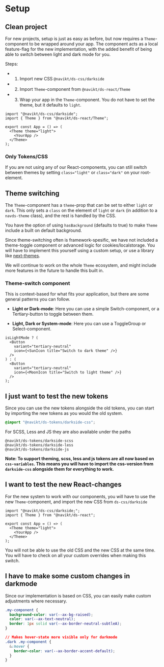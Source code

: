 
<Meta title="Docs/Become a Pilot team/2.Setup" />

# Setup

## Clean project

For new projects, setup is just as easy as before, but now requires a `Theme`-component to be wrapped around your app.
The component acts as a local feature-flag for the new implementation, with the added benefit of being able to switch between light and dark mode for you.

Steps:

- 1. Import new CSS `@navikt/ds-css/darkside`
- 2. Import `Theme`-component from `@navikt/ds-react/Theme`
- 3. Wrap your app in the `Theme`-component. You do not have to set the theme, but it defaults to `light`.

```tsx
import "@navikt/ds-css/darkside";
import { Theme } from "@navikt/ds-react/Theme";

export const App = () => (
  <Theme theme="light">
    <YourApp />
  </Theme>
);
```

### Only Tokens/CSS

If you are not using any of our React-components, you can still switch between themes by setting `class="light"` or `class="dark"` on your root-element.

## Theme switching

The `Theme`-component has a `theme`-prop that can be set to either `light` or `dark`. This only sets a `class` on the element of `light` or `dark` (in addition to a `navds-theme` class), and the rest is handled by the CSS.

You have the option of using `hasBackground` (defaults to true) to make `Theme` include a built on default background.

Since theme-switching often is framework-spesific, we have not included a theme-toggle component or advanced logic for cookies/localstorage.
You will have to implement this yourself using a custom setup, or use a library like [next-themes](https://github.com/pacocoursey/next-themes).

We will continue to work on the whole `Theme` ecosystem, and might include more features in the future to handle this built in.

### Theme-switch component

This is context-based for what fits your application, but there are some general patterns you can follow.

- **Light or Dark-mode**: Here you can use a simple Switch-component, or a Tertiary-button to toggle between them.

- **Light, Dark or System-mode**: Here you can use a ToggleGroup or Select-component.

```tsx
isLightMode ? (
  <Button
    variant="tertiary-neutral"
    icon={<SunIcon title="Switch to dark theme" />}
  />
) : (
  <Button
    variant="tertiary-neutral"
    icon={<MoonIcon title="Switch to light theme" />}
  />
);
```

## I just want to test the new tokens

Since you can use the new tokens alongside the old tokens, you can start by importing the new tokens as you would the old system.

```css
@import "@navikt/ds-tokens/darkside-css";
```

For SCSS, Less and JS they are also available under the paths

```
@navikt/ds-tokens/darkside-scss
@navikt/ds-tokens/darkside-less
@navikt/ds-tokens/darkside-js
```

**Note: To support theming, scss, less and js tokens are all now based on `css-variables`. This means you will have to import the css-version from `darkside-css` alongside them for everything to work.**

## I want to test the new React-changes

For the new system to work with our components, you will have to use the new `Theme`-component, and import the new CSS from `ds-css/darkside`

```tsx
import "@navikt/ds-css/darkside;";
import { Theme } from "@navikt/ds-react";

export const App = () => (
  <Theme theme="light">
    <YourApp />
  </Theme>
);
```

You will not be able to use the old CSS and the new CSS at the same time.
You will have to check on all your custom overrides when making this switch.

## I have to make some custom changes in darkmode

Since our implementation is based on CSS, you can easily make custom adjustments where necessary.

```css
.my-component {
  background-color: var(--ax-bg-raised);
  color: var(--ax-text-neutral);
  border: 1px solid var(--ax-border-neutral-subtleA);
}

// Makes hover-state more visible only for darkmode
.dark .my-component {
  &:hover {
    border-color: var(--ax-border-accent-default);
  }
}
```

